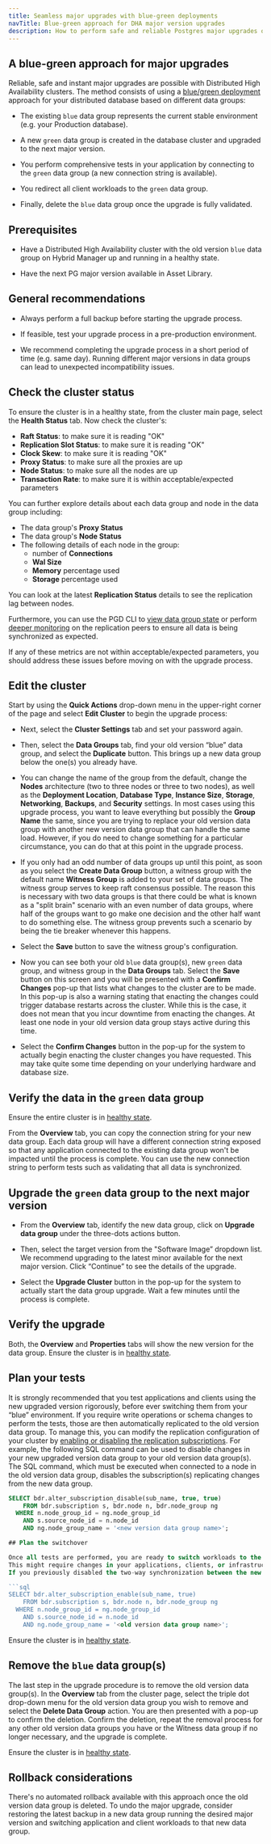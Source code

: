 ```yaml
---
title: Seamless major upgrades with blue-green deployments
navTitle: Blue-green approach for DHA major version upgrades
description: How to perform safe and reliable Postgres major upgrades on DHA clusters with a blue-green deployment approach
---
```


## A blue-green approach for major upgrades

Reliable, safe and instant major upgrades are possible with Distributed High Availability clusters. The method consists of using a [blue/green deployment](https://en.wikipedia.org/wiki/Blue%E2%80%93green_deployment) approach for your distributed database based on different data groups:

- The existing `blue` data group represents the current stable environment (e.g. your Production database).

- A new `green` data group is created in the database cluster and upgraded to the next major version.

- You perform comprehensive tests in your application by connecting to the `green` data group (a new connection string is available).

- You redirect all client workloads to the `green` data group.

- Finally, delete the `blue` data group once the upgrade is fully validated.

## Prerequisites

- Have a Distributed High Availability cluster with the old version `blue` data group on Hybrid Manager up and running in a healthy state.

- Have the next PG major version available in Asset Library.

## General recommendations

* Always perform a full backup before starting the upgrade process. 

* If feasible, test your upgrade process in a pre-production environment. 

* We recommend completing the upgrade process in a short period of time (e.g. same day). Running different major versions in data groups can lead to unexpected incompatibility issues.  

## Check the cluster status

To ensure the cluster is in a healthy state, from the cluster main page, select the **Health Status** tab. Now check the cluster's:

- **Raft Status**: to make sure it is reading "OK"
- **Replication Slot Status**: to make sure it is reading "OK"
- **Clock Skew**: to make sure it is reading "OK"
- **Proxy Status**: to make sure all the proxies are up
- **Node Status**: to make sure all the nodes are up
- **Transaction Rate**: to make sure it is within acceptable/expected parameters

You can further explore details about each data group and node in the data group including:

- The data group's **Proxy Status**
- The data group's **Node Status**
- The following details of each node in the group:
  - number of **Connections**
  - **Wal Size**
  - **Memory** percentage used
  - **Storage** percentage used

You can look at the latest **Replication Status** details to see the replication lag between nodes.

Furthermore, you can use the PGD CLI to [view data group state](/pgd/latest/cli/command_ref/group/show/) or perform [deeper monitoring](/pgd/latest/monitoring/sql/#monitoring-replication-peers) on the replication peers to ensure all data is being synchronized as expected.

If any of these metrics are not within acceptable/expected parameters, you should address these issues before moving on with the upgrade process.

## Edit the cluster

Start by using the **Quick Actions** drop-down menu in the upper-right corner of the page and select **Edit Cluster** to begin the upgrade process:

- Next, select the **Cluster Settings** tab and set your password again.

- Then, select the **Data Groups** tab, find your old version “blue” data group, and select the **Duplicate** button. This brings up a new data group below the one(s) you already have. 

- You can change the name of the group from the default, change the **Nodes** architecture (two to three nodes or three to two nodes), as well as the **Deployment Location**, **Database Type**, **Instance Size**, **Storage**, **Networking**, **Backups**, and **Security** settings.
In most cases using this upgrade process, you want to leave everything but possibly the **Group Name** the same, since you are trying to replace your old version data group with another new version data group that can handle the same load.
However, if you do need to change something for a particular circumstance, you can do that at this point in the upgrade process.

- If you only had an odd number of data groups up until this point, as soon as you select the **Create Data Group** button, a witness group with the default name **Witness Group** is added to your set of data groups. The witness group serves to keep raft consensus possible.
The reason this is necessary with two data groups is that there could be what is known as a "split brain" scenario with an even number of data groups, where half of the groups want to go make one decision and the other half want to do something else.
The witness group prevents such a scenario by being the tie breaker whenever this happens.

- Select the **Save** button to save the witness group's configuration.

- Now you can see both your old `blue` data group(s), new `green` data group, and witness group in the **Data Groups** tab. Select the **Save** button on this screen and you will be presented with a **Confirm Changes** pop-up that lists what changes to the cluster are to be made.
In this pop-up is also a warning stating that enacting the changes could trigger database restarts across the cluster. 
While this is the case, it does not mean that you incur downtime from enacting the changes. At least one node in your old version data group stays active during this time.

- Select the **Confirm Changes** button in the pop-up for the system to actually begin enacting the cluster changes you have requested.
This may take quite some time depending on your underlying hardware and database size.

## Verify the data in the `green` data group

Ensure the entire cluster is in [healthy state](/#check-the-cluster-status).

From the **Overview** tab, you can copy the connection string for your new data group. Each data group will have a different connection string exposed so that any application connected to the existing data group won't be impacted until the process is complete. 
You can use the new connection string to perform tests such as validating that all data is synchronized. 

## Upgrade the `green` data group to the next major version

- From the **Overview** tab, identify the new data group, click on **Upgrade data group** under the three-dots actions button.

- Then, select the target version from the "Software Image” dropdown list. We recommend upgrading to the latest minor available for the next major version. Click “Continue” to see the details of the upgrade. 

- Select the **Upgrade Cluster** button in the pop-up for the system to actually start the data group upgrade. Wait a few minutes until the process is complete. 

## Verify the upgrade

Both, the **Overview** and **Properties** tabs will show the new version for the data group. 
Ensure the cluster is in [healthy state](/#check-the-cluster-status).

## Plan your tests

It is strongly recommended that you test applications and clients using the new upgraded version rigorously, before ever switching them from your “blue” environment.
If you require write operations or schema changes to perform the tests, those are then automatically replicated to the old version data group.
To manage this, you can modify the replication configuration of your cluster by [enabling or disabling the replication subscriptions](https://enterprisedb.com/docs/pgd/latest/reference/nodes-management-interfaces/#bdralter_subscription_disable). 
For example, the following SQL command can be used to disable changes in your new upgraded version data group to your old version data group(s). The SQL command, which must be executed when connected to a node in the old version data group, disables the subscription(s) replicating changes from the new data group.

```sql
SELECT bdr.alter_subscription_disable(sub_name, true, true)
    FROM bdr.subscription s, bdr.node n, bdr.node_group ng
  WHERE n.node_group_id = ng.node_group_id
    AND s.source_node_id = n.node_id
    AND ng.node_group_name = '<new version data group name>';

## Plan the switchover

Once all tests are performed, you are ready to switch workloads to the `green` data group using the new connection string.
This might require changes in your applications, clients, or infrastructure services.
If you previously disabled the two-way synchronization between the new and old version data group(s), you'll need to re-enable it with the following command:

```sql
SELECT bdr.alter_subscription_enable(sub_name, true)
    FROM bdr.subscription s, bdr.node n, bdr.node_group ng
  WHERE n.node_group_id = ng.node_group_id
    AND s.source_node_id = n.node_id
    AND ng.node_group_name = '<old version data group name>';
```

Ensure the cluster is in [healthy state](/#check-the-cluster-status).

## Remove the `blue` data group(s)

The last step in the upgrade procedure is to remove the old version data group(s).
In the **Overview** tab from the cluster page, select the triple dot drop-down menu for the old version data group you wish to remove and select the **Delete Data Group** action.
You are then presented with a pop-up to confirm the deletion.
Confirm the deletion, repeat the removal process for any other old version data groups you have or the Witness data group if no longer necessary, and the upgrade is complete.

Ensure the cluster is in [healthy state](/#check-the-cluster-status).

## Rollback considerations

There's no automated rollback available with this approach once the old version data group is deleted.
To undo the major upgrade, consider restoring the latest backup in a new data group running the desired major version and switching application and client workloads to that new data group.
